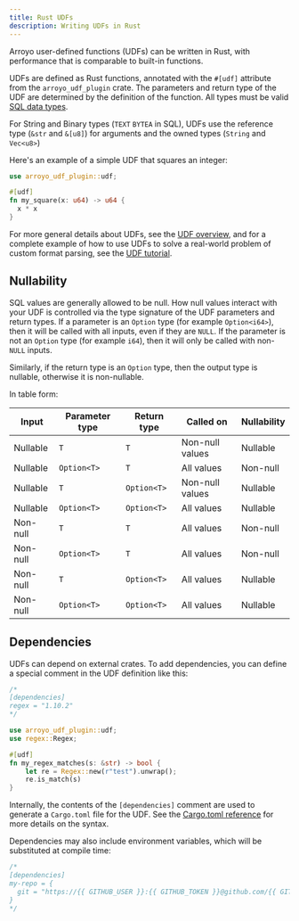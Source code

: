 ```yaml
---
title: Rust UDFs
description: Writing UDFs in Rust
---
```


Arroyo user-defined functions (UDFs) can be written in Rust, with performance
that is comparable to built-in functions.

UDFs are defined as Rust functions, annotated with the `#[udf]` attribute from the
`arroyo_udf_plugin` crate. The parameters and return type of the UDF are determined
by the definition of the function. All types must be valid [SQL data types](/sql/data-types).

For String and Binary types (`TEXT` `BYTEA` in SQL), UDFs use the reference type
(`&str` and `&[u8]`) for arguments and the owned types (`String` and `Vec<u8>`)

Here's an example of a simple UDF that squares an integer:

```rust
use arroyo_udf_plugin::udf;

#[udf]
fn my_square(x: u64) -> u64 {
  x * x
}
```

For more general details about UDFs, see the [UDF overview](/udfs/overview), and
for a complete example of how to use UDFs to solve a real-world problem of
custom format parsing, see the [UDF tutorial](/tutorial/udfs).

## Nullability

SQL values are generally allowed to be null. How null values interact with your
UDF is controlled via the type signature of the UDF parameters and return types.
If a parameter is an `Option` type (for example `Option<i64>`), then it will be
called with all inputs, even if they are `NULL`. If the parameter is not an
`Option` type (for example `i64`), then it will only be called with non-`NULL`
inputs.

Similarly, if the return type is an `Option` type, then the output type is nullable, otherwise it is non-nullable.

In table form:

| Input    | Parameter type | Return type | Called on       | Nullability |
| -------- | -------------- | ----------- | --------------- | ----------- |
| Nullable | `T`            | `T`         | Non-null values | Nullable    |
| Nullable | `Option<T>`    | `T`         | All values      | Non-null    |
| Nullable | `T`            | `Option<T>` | Non-null values | Nullable    |
| Nullable | `Option<T>`    | `Option<T>` | All values      | Nullable    |
| Non-null | `T`            | `T`         | All values      | Non-null    |
| Non-null | `Option<T>`    | `T`         | All values      | Non-null    |
| Non-null | `T`            | `Option<T>` | All values      | Nullable    |
| Non-null | `Option<T>`    | `Option<T>` | All values      | Nullable    |

## Dependencies

UDFs can depend on external crates. To add dependencies, you can define a
special comment in the UDF definition like this:

```rust
/*
[dependencies]
regex = "1.10.2"
*/

use arroyo_udf_plugin::udf;
use regex::Regex;

#[udf]
fn my_regex_matches(s: &str) -> bool {
    let re = Regex::new(r"test").unwrap();
    re.is_match(s)
}
```

Internally, the contents of the `[dependencies]` comment are used to generate a `Cargo.toml` file for the UDF.
See the [Cargo.toml reference](https://doc.rust-lang.org/cargo/reference/specifying-dependencies.html)
for more details on the syntax.

Dependencies may also include environment variables, which will be substituted at compile time:

```rust
/*
[dependencies]
my-repo = {
  git = "https://{{ GITHUB_USER }}:{{ GITHUB_TOKEN }}@github.com/{{ GITHUB_ORG }}/my-repo.git"
}
*/
```
